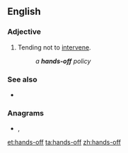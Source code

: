 {{also|hands off}}

==English==

===Adjective===
{{en-adj|head=[[hand]]s-[[off]]}}

# Tending not to [[intervene]].
#: ''a '''hands-off''' policy''

===See also===
* {{l|en|hands off}}

===Anagrams===
* {{l|en|handoffs}}, {{l|en|hand-offs}}

[[et:hands-off]]
[[ta:hands-off]]
[[zh:hands-off]]